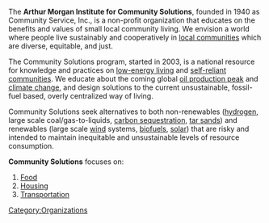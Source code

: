The '''Arthur Morgan Institute for Community Solutions''', founded in 1940 as Community Service, Inc., is a non-profit organization that educates on the benefits and values of small local community living. We envision a world where people live sustainably and cooperatively in [[local communities]] which are diverse, equitable, and just.

The Community Solutions program, started in 2003, is a national resource for knowledge and practices on [[low-energy living]] and [[self-reliant communities]]. We educate about the coming global [[peak oil|oil production peak]] and [[climate change]], and design solutions to the current unsustainable, fossil-fuel based, overly centralized way of living.

Community Solutions seek alternatives to both non-renewables ([[hydrogen]], large scale coal/gas-to-liquids, [[carbon sequestration]], [[tar sands]]) and renewables (large scale [[wind]] systems, [[biofuels]], [[solar]]) that are risky and intended to maintain inequitable and unsustainable levels of resource consumption. 

'''Community Solutions''' focuses on:
# [http://www.communitysolution.org/food.html Food]
# [http://www.communitysolution.org/housing.html Housing]
# [http://www.communitysolution.org/transport.html Transportation]

{{Organization
| Organization_logo   = 
| Organization_name   = Community Solutions
| Organization_type   = NPO
| founded_date      = 1940
| founders           = Arthur Morgan
| location          = Yellow Springs Ohio
| area_served       = U.S.
| focus             = Small scale community solutions
| methods            = Education, cooperation
| homepage          = http://www.communitysolution.org/
}}


[[Category:Organizations]]